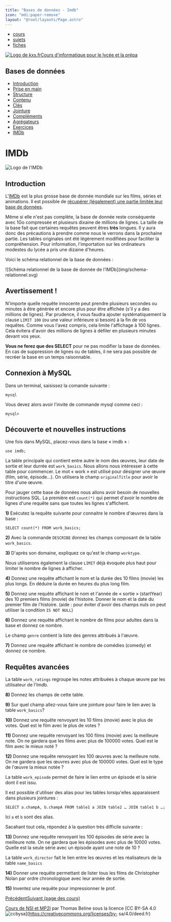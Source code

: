 ```yaml
---
title: "Bases de données - Imdb"
icon: "mdi:paper-remove"
layout: "@root/layouts/Page.astro"
---
```


  * [cours](https://kxs.fr/cours/)
  * [sujets](https://kxs.fr/sujets/)
  * [fiches](https://kxs.fr/fiches/)

[![Logo de kxs.fr](/img/logo.svg)](https://kxs.fr/)[Cours d'informatique pour
le lycée et la prépa](https://kxs.fr/cours/)

## Bases de données

  * [Introduction](.)
  * [Prise en main](prise-en-main)
  * [Structure](structure)
  * [Contenu](contenu)
  * [Clés](cles)
  * [Jointure](jointure)
  * [Compléments](complements)
  * [Agrégateurs](agregateurs)
  * [Exercices](exercices)
  * [IMDb](imdb)

# IMDb

![Logo de l'IMDb](img/imdb.svg)

## Introduction

L'[IMDb](https://imdb.com) est la plus grosse base de donnée mondiale sur les
films, séries et animations. Il est possible de [récupérer (légalement) une
partie limitée leur base de données](/outils/imdb-database).

Même si elle n'est pas complète, la base de donnée reste conséquente avec 1Go
compressée et plusieurs dixaine de millions de lignes. La taille de la base
fait que certaines requêtes peuvent êtres **très** longues. Il y aura donc des
précautions à prendre comme nous le verrons dans la prochaine partie. Les
tables originales ont été légèrement modifiées pour faciliter la
compréhension. Pour information, l'importation sur les ordinateurs modestes du
lycée a pris une dizaine d'heures.

Voici le schéma relationnel de la base de données :

![Schéma relationnel de la base de donnée de l'IMDb](img/schema-
relationnel.svg)

## Avertissement !

N'importe quelle requête innocente peut prendre plusieurs secondes ou minutes
à être générée et encore plus pour être affichée (s'il y a des millions de
lignes). Par prudence, il vous faudra ajouter systématiquement la clause
`LIMIT 100` (ou une valeur inférieure si besoin) à la fin de vos requêtes.
Comme vous l'avez compris, cela limite l'affichage à 100 lignes. Cela évitera
d'avoir des millions de lignes à défiler en plusieurs minutes devant vos yeux.

**Vous ne ferez que des SELECT** pour ne pas modifier la base de données. En
cas de suppression de lignes ou de tables, il ne sera pas possible de recréer
la base en un temps raisonnable.

## Connexion à MySQL

Dans un terminal, saisissez la comande suivante :

    
    
    mysql

Vous devez alors avoir l'invite de commande mysql comme ceci :

    
    
    mysql>

## Découverte et nouvelles instructions

Une fois dans MySQL, placez-vous dans la base « imdb » :

    
    
    use imdb;

La table principale qui contient entre autre le nom des œuvres, leur date de
sortie et leur durrée est `work_basics`. Nous allons nous intéresser à cette
table pour commencer. Le mot « work » est utilisé pour désigner une œuvre
(film, série, épisode…). On utilisera le champ `originalTitle` pour avoir le
titre d'une œuvre.

Pour jauger cette base de données nous allons avoir besoin de nouvelles
instructions SQL. La première est `count(*)` qui permet d'avoir le nombre de
lignes d'une requête sans que toutes les lignes s'affichent.

**1)** Exécutez la requête suivante pour connaitre le nombre d'œuvres dans la
base :

    
    
    SELECT count(*) FROM work_basics;

**2)** Avec la commande `DESCRIBE` donnez les champs composant de la table
`work_basics`.

**3)** D'après son domaine, expliquez ce qu'est le champ `worktype`.

Nous utiliserons également la clause `LIMIT` déjà évoquée plus haut pour
limiter le nombre de lignes à afficher.

**4)** Donnez une requête affichant le nom et la durée des 10 films (movie)
les plus longs. En déduire la durée en heures du plus long film.

**5)** Donnez une requête affichant le nom et l'année de « sortie »
(startYear) des 10 premiers films (movie) de l'histoire. Donner le nom et la
date du premier film de l'histoire. (aide : pour éviter d'avoir des champs
nuls on peut utiliser la condition `IS NOT NULL`)

**6)** Donnez une requête affichant le nombre de films pour adultes dans la
base et donnez ce nombre.

Le champ `genre` contient la liste des genres attribués à l'œuvre.

**7)** Donnez une requête affichant le nombre de comédies (comedy) et donnez
ce nombre.

## Requêtes avancées

La table `work_ratings` regroupe les notes attribuées à chaque œuvre par les
utilisateur de l'Imdb.

**8)** Donnez les champs de cette table.

**9)** Sur quel champ allez-vous faire une jointure pour faire le lien avec la
table `work_basics`?

**10)** Donnez une requête renvoyant les 10 films (movie) avec le plus de
votes. Quel est le film avec le plus de votes ?

**11)** Donnez une requête renvoyant les 100 films (movie) avec la meilleure
note. On ne gardera que les films avec plus de 100000 votes. Quel est le film
avec le mieux noté ?

**12)** Donnez une requête renvoyant les 100 œuvres avec la meilleure note. On
ne gardera que les œuvres avec plus de 100000 votes. Quel est le type de
l'œuvre la mieux notée ?

La table `work_episode` permet de faire le lien entre un épisode et la série
dont il est issu.

Il est possible d'utiliser des alias pour les tables lorsqu'elles apparaissent
dans plusieurs jointures :

    
    
    SELECT a.champA, b.champA FROM table1 a JOIN table2 … JOIN table1 b …;

Ici `a` et `b` sont des alias.

Sacahant tout cela, répondez à la question très difficile suivante :

**13)** Donnez une requête renvoyant les 100 épisodes de série avec la
meilleure note. On ne gardera que les épisodes avec plus de 10000 votes.
Quelle est la seule série avec un épisode ayant une note de 10 ?

La table `work_director` fait le lien entre les œuvres et les réalisateurs de
la table `name_basics`

**14)** Donner une requête permettant de lister tous les films de Christopher
Nolan par ordre chronologique avec leur année de sortie.

**15)** Inventez une requête pour impressionner le prof.

[Précédent](projet)[Suivant (page des cours)](..)

[Cours de NSI et MP2I](https://kxs.fr/cours/) par Thomas Beline sous la
licence [CC BY-SA 4.0
![ccbysa](/img/ccbysa.svg)](https://creativecommons.org/licenses/by-
sa/4.0/deed.fr)

